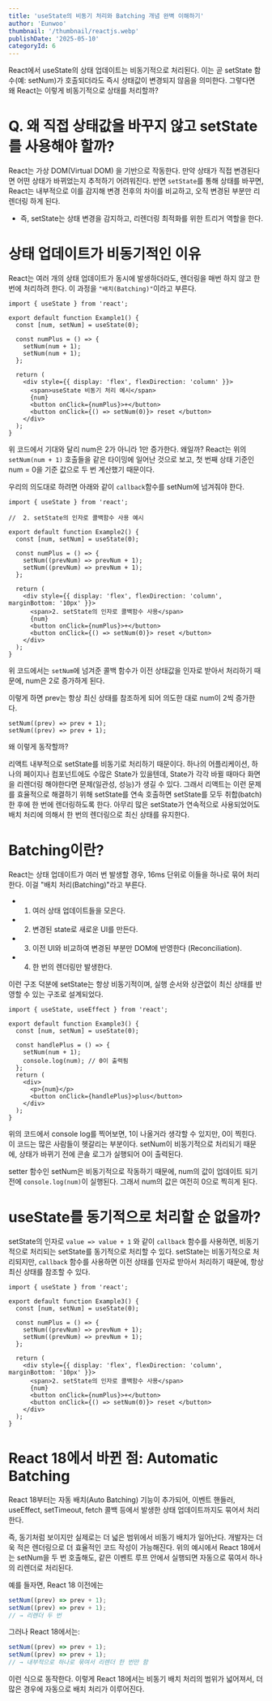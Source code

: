 ```yaml
---
title: 'useState의 비동기 처리와 Batching 개념 완벽 이해하기'
author: 'Eunwoo'
thumbnail: '/thumbnail/reactjs.webp'
publishDate: '2025-05-10'
categoryId: 6
---
```


React에서 useState의 상태 업데이트는 비동기적으로 처리된다.
이는 곧 setState 함수(예: setNum)가 호출되더라도 즉시 상태값이 변경되지 않음을 의미한다.
그렇다면 왜 React는 이렇게 비동기적으로 상태를 처리할까?

# Q. 왜 직접 상태값을 바꾸지 않고 setState를 사용해야 할까?

React는 가상 DOM(Virtual DOM) 을 기반으로 작동한다. 만약 상태가 직접 변경된다면 어떤 상태가 바뀌었는지 추적하기 어려워진다.
반면 `setState`를 통해 상태를 바꾸면, React는 내부적으로 이를 감지해 변경 전후의 차이를 비교하고, 오직 변경된 부분만 리렌더링 하게 된다.

- 즉, setState는 상태 변경을 감지하고, 리렌더링 최적화를 위한 트리거 역할을 한다.

# 상태 업데이트가 비동기적인 이유

React는 여러 개의 상태 업데이트가 동시에 발생하더라도, 렌더링을 매번 하지 않고 한 번에 처리하려 한다.
이 과정을 `"배치(Batching)"`이라고 부른다.

```tsx
import { useState } from 'react';

export default function Example1() {
  const [num, setNum] = useState(0);

  const numPlus = () => {
    setNum(num + 1);
    setNum(num + 1);
  };

  return (
    <div style={{ display: 'flex', flexDirection: 'column' }}>
      <span>useState 비동기 처리 예시</span>
      {num}
      <button onClick={numPlus}>+</button>
      <button onClick={() => setNum(0)}> reset </button>
    </div>
  );
}
```

위 코드에서 기대와 달리 num은 2가 아니라 1만 증가한다. 왜일까?
React는 위의 `setNum(num + 1)` 호출들을 같은 타이밍에 일어난 것으로 보고, 첫 번째 상태 기준인 num = 0을 기준 값으로 두 번 계산했기 때문이다.

우리의 의도대로 하려면 아래와 같이 `callback`함수를 setNum에 넘겨줘야 한다.

```tsx
import { useState } from 'react';

//  2. setState의 인자로 콜백함수 사용 예시

export default function Example2() {
  const [num, setNum] = useState(0);

  const numPlus = () => {
    setNum((prevNum) => prevNum + 1);
    setNum((prevNum) => prevNum + 1);
  };

  return (
    <div style={{ display: 'flex', flexDirection: 'column', marginBottom: '10px' }}>
      <span>2. setState의 인자로 콜백함수 사용</span>
      {num}
      <button onClick={numPlus}>+</button>
      <button onClick={() => setNum(0)}> reset </button>
    </div>
  );
}
```

위 코드에서는 `setNum`에 넘겨준 콜백 함수가 이전 상태값을 인자로 받아서 처리하기 때문에, num은 2로 증가하게 된다.

이렇게 하면 prev는 항상 최신 상태를 참조하게 되어 의도한 대로 num이 2씩 증가한다.

```tsx
setNum((prev) => prev + 1);
setNum((prev) => prev + 1);
```

왜 이렇게 동작할까?

리액트 내부적으로 setState를 비동기로 처리하기 때문이다.
하나의 어플리케이션, 하나의 페이지나 컴포넌트에도 수많은 State가 있을텐데, State가 각각 바뀔 때마다 화면을 리렌더링 해야한다면 문제(일관성, 성능)가 생길 수 있다.
그래서 리액트는 이런 문제를 효율적으로 해결하기 위해 setState를 연속 호출하면 setState를 모두 취합(batch)한 후에 한 번에 렌더링하도록 한다.
아무리 많은 setState가 연속적으로 사용되었어도 배치 처리에 의해서 한 번의 렌더링으로 최신 상태를 유지한다.

# Batching이란?

React는 상태 업데이트가 여러 번 발생할 경우, 16ms 단위로 이들을 하나로 묶어 처리한다. 이걸 "배치 처리(Batching)"라고 부른다.

- 1. 여러 상태 업데이트들을 모은다.
- 2. 변경된 state로 새로운 UI를 만든다.
- 3. 이전 UI와 비교하여 변경된 부분만 DOM에 반영한다 (Reconciliation).
- 4. 한 번의 렌더링만 발생한다.

이런 구조 덕분에 setState는 항상 비동기적이며, 실행 순서와 상관없이 최신 상태를 반영할 수 있는 구조로 설계되었다.

```tsx
import { useState, useEffect } from 'react';

export default function Example3() {
  const [num, setNum] = useState(0);

  const handlePlus = () => {
    setNum(num + 1);
    console.log(num); // 0이 출력됨
  };
  return (
    <div>
      <p>{num}</p>
      <button onClick={handlePlus}>plus</button>
    </div>
  );
}
```

위의 코드에서 console log를 찍어보면, 1이 나올거라 생각할 수 있지만, 0이 찍힌다.
이 코드는 많은 사람들이 헷갈리는 부분이다. setNum이 비동기적으로 처리되기 때문에, 상태가 바뀌기 전에 콘솔 로그가 실행되어 0이 출력된다.

setter 함수인 setNum은 비동기적으로 작동하기 때문에, num의 값이 업데이트 되기 전에 `console.log(num)`이 실행된다.
그래서 num의 값은 여전히 0으로 찍히게 된다.

# useState를 동기적으로 처리할 순 없을까?

setState의 인자로 `value => value + 1` 와 같이 `callback` 함수를 사용하면, 비동기적으로 처리되는 setState를 동기적으로 처리할 수 있다.
setState는 비동기적으로 처리되지만, `callback` 함수를 사용하면 이전 상태를 인자로 받아서 처리하기 때문에, 항상 최신 상태를 참조할 수 있다.

```tsx
import { useState } from 'react';

export default function Example3() {
  const [num, setNum] = useState(0);

  const numPlus = () => {
    setNum((prevNum) => prevNum + 1);
    setNum((prevNum) => prevNum + 1);
  };

  return (
    <div style={{ display: 'flex', flexDirection: 'column', marginBottom: '10px' }}>
      <span>2. setState의 인자로 콜백함수 사용</span>
      {num}
      <button onClick={numPlus}>+</button>
      <button onClick={() => setNum(0)}> reset </button>
    </div>
  );
}
```

# React 18에서 바뀐 점: Automatic Batching

React 18부터는 자동 배치(Auto Batching) 기능이 추가되어, 이벤트 핸들러, useEffect, setTimeout, fetch 콜백 등에서 발생한 상태 업데이트까지도 묶어서 처리한다.

즉, 동기처럼 보이지만 실제로는 더 넓은 범위에서 비동기 배치가 일어난다. 개발자는 더욱 적은 렌더링으로 더 효율적인 코드 작성이 가능해진다.
위의 예시에서 React 18에서는 setNum을 두 번 호출해도, 같은 이벤트 루프 안에서 실행되면 자동으로 묶여서 하나의 리렌더로 처리된다.

예를 들자면, React 18 이전에는

```jsx
setNum((prev) => prev + 1);
setNum((prev) => prev + 1);
// → 리렌더 두 번
```

그러나 React 18에서는:

```jsx
setNum((prev) => prev + 1);
setNum((prev) => prev + 1);
// → 내부적으로 하나로 묶여서 리렌더 한 번만 함
```

이런 식으로 동작한다.
이렇게 React 18에서는 비동기 배치 처리의 범위가 넓어져서, 더 많은 경우에 자동으로 배치 처리가 이루어진다.
